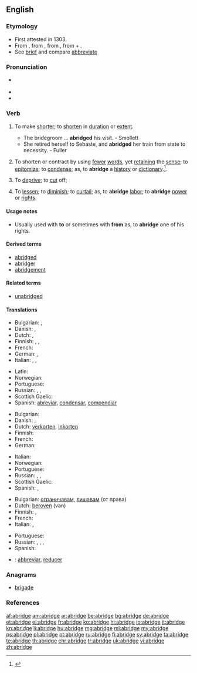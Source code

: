 ==English==

===Etymology===
* First attested in 1303.
* From {{etyl|enm}} {{term|abreggen||curtail, lessen|lang=enm}}, from {{etyl|fro}} {{term|abregier||lang=fro}} {{term|abreger||lang=fro}}, from {{etyl|LL.}} {{term|abbrevio||make brief|lang=la}}, from {{etyl|la}} {{term|ad||lang=la}} + {{term|brevio|brēvio|lang=la|shorten}}.
* See [[brief]] and compare [[abbreviate]]

===Pronunciation===
* {{a|RP}} {{IPA|/ə.ˈbrɪd͡ʒ/}}
* {{audio|en-us-abridge.ogg|Audio (US)}}
* {{rhymes|ɪdʒ}}

===Verb===
{{en-verb|abridg|ing}}

# {{context|transitive}} To make [[shorter]]; to [[shorten]] in [[duration]] or [[extent]].
#* The bridegroom ... '''abridged''' his visit. - Smollett
#* She retired herself to Sebaste, and '''abridged''' her train from state to necessity. - Fuller
# {{context|transitive}} To shorten or contract by using [[fewer]] [[word]]s, yet [[retaining]] the [[sense]]; to [[epitomize]]; to [[condense]]; as, to '''abridge''' a [[history]] or [[dictionary]].{{defdate|First attested in 1384.}}<ref>{{reference-book | last = Dobbie | first = Elliott K. | coauthors = Dunmore, C. William, et al. | editor = Barnhart, Robert K.| title = Chambers Dictionary of Etymology | origyear = 1998 | year = 2004 | publisher = Chambers Harrap Publishers Ltd | location = Edinburgh, Scotland | isbn =0550142304 | pages = 4}}</ref>.
# {{context|transitive|archaic}} To [[deprive]]; to [[cut]] off;
# {{context|transitive}} To [[lessen]]; to [[diminish]]; to [[curtail]]; as, to '''abridge''' [[labor]]; to '''abridge''' [[power]] or [[right]]s.

====Usage notes====
* {{sense|deprive}} Usually used with '''to''' or sometimes with '''from''' as, to '''abridge''' one of his rights.

====Derived terms====
* [[abridged]]
* [[abridger]]
* [[abridgement]]

====Related terms====
* [[unabridged]]

====Translations====
{{trans-top|to make shorter}}
* Bulgarian: {{t+|bg|съкращавам}}, {{t+|bg|скъсявам}}
* Danish: {{t-|da|forkorte}}, {{t-|da|sammendrage}}
* Dutch: {{t+|nl|beperken}}, {{t+|nl|verkorten}}
* Finnish: {{t+|fi|lyhentää}}, {{t-|fi|typistää}}, {{t-|fi|supistaa}}
* French: {{t+|fr|abréger}}
* German: {{t+|de|verkürzen}}, {{t+|de|kürzen}}
* Italian: {{t+|it|accorciare}}, {{t+|it|abbreviare}}, {{t+|it|ridurre}}
{{trans-mid}}
* Latin: {{t-|la|abbrevio|alt=abbreviō}}
* Norwegian: {{t-|no|forkorte}}
* Portuguese: {{t+|pt|abreviar}}
* Russian: {{t+|ru|сокращать|sc=Cyrl}}, {{t+|ru|укорачивать|sc=Cyrl}}, {{t-|ru|усекать|sc=Cyrl}}
* Scottish Gaelic: {{t-|gd|giorraich|xs=Scottish Gaelic}}
* Spanish: [[abreviar]], [[condensar]], [[compendiar]]
{{trans-bottom}}

{{trans-top|to shorten or contract by using fewer words}}
* Bulgarian: {{t+|bg|съкращавам}}
* Danish: {{t-|da|forkorte}}, {{t-|da|sammendrage}}
* Dutch: [[verkorten]], [[inkorten]]
* Finnish: {{t+|fi|lyhentää}}
* French: {{t+|fr|abréger}}
* German: {{t+|de|verkürzen}}
{{trans-mid}}
* Italian: {{t+|it|abbreviare}}
* Norwegian: {{t-|no|sammendra}}
* Portuguese: {{t+|pt|abreviar}}
* Russian: {{t+|ru|сокращать|sc=Cyrl}}, {{t+|ru|уменьшать|sc=Cyrl}}, {{t+|ru|суммировать|sc=Cyrl}}
* Scottish Gaelic: {{t-|gd|giorraich|xs=Scottish Gaelic}}
* Spanish: {{t+|es|abreviar}}, {{t-|es|resumir}}
{{trans-bottom}}

{{trans-top|to deprive}}
* Bulgarian: [[ограничавам]], [[лишавам]] (от права)
* Dutch: [[beroven]] (van)
* Finnish: {{t+|fi|riistää}}, {{t+|fi|viedä}}
* French: {{t+|fr|abréger}}
* Italian: {{t+|it|privare}}, {{t+|it|limitare}}
{{trans-mid}}
* Portuguese: {{t+|pt|privar}}
* Russian: {{t+|ru|уменьшать|sc=Cyrl}}, {{t+|ru|убавлять|sc=Cyrl}}, {{t+|ru|ограничивать|sc=Cyrl}}, {{t-|ru|урезывать|sc=Cyrl}}
* Spanish: {{t+|es|privar}}
{{trans-bottom}}

{{checktrans}}
* {{ttbc|ia}}: [[abbreviar]], [[reducer]]

===Anagrams===
* [[brigade#English|brigade]]

===References===
<references/>

[[af:abridge]]
[[am:abridge]]
[[ar:abridge]]
[[be:abridge]]
[[bg:abridge]]
[[de:abridge]]
[[et:abridge]]
[[el:abridge]]
[[fr:abridge]]
[[ko:abridge]]
[[hi:abridge]]
[[io:abridge]]
[[it:abridge]]
[[kn:abridge]]
[[li:abridge]]
[[hu:abridge]]
[[mg:abridge]]
[[ml:abridge]]
[[my:abridge]]
[[ps:abridge]]
[[pl:abridge]]
[[pt:abridge]]
[[ru:abridge]]
[[fi:abridge]]
[[sv:abridge]]
[[ta:abridge]]
[[te:abridge]]
[[th:abridge]]
[[chr:abridge]]
[[tr:abridge]]
[[uk:abridge]]
[[vi:abridge]]
[[zh:abridge]]